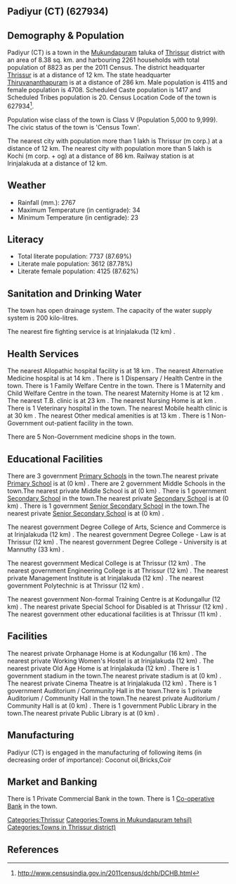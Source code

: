 {{Infobox settlement
| name=Padiyur (CT)
| native_name=
| native_name_lang=
| other_name=
| nickname=
| settlement_type=Town
| image_skyline=
| image_alt=
| image_caption=
| pushpin_map=India Kerala
| pushpin_label_position=right
| pushpin_map_alt=
| pushpin_map_caption=Location in Kerala, India
| latd=
| latm=
| lats=
| latNS=
| longd=
| longm=
| longs=
| longEW=
| coordinates_display=inline,title
| subdivision_type=Country
| subdivision_name={{flag|India}}
| subdivision_type1=[[States and territories of India|State]]
| subdivision_name1=Kerala 
| subdivision_type2=[[List of districts of India|District]]
| subdivision_name2=Thrissur
| subdivision_type3=Tahsil
| subdivision_name3=Mukundapuram
| website=
| established_title=<!-- Established -->
| established_date=
| founder=
| named_for=
| government_type=
| governing_body=
| unit_pref=Metric
| area_footnotes=
| area_rank=
| area_total_km2=8.38
| elevation_footnotes=
| elevation_m=
| population_total=8823
| population_as_of=2011
| population_rank=
| population_density_km2=1052
| population_demonym=
| population_footnotes=
| demographics_type1=Languages=
| demographics1_title1=Official=
| demographics1_info1=[[Malayalam language|Malayalam]]
| timezone1=[[Indian Standard Time|IST]]
| utc_offset1==+5:30
| postal_code_type=[[Postal Index Number|PIN]]
| postal_code=
| area_code_type=Telephone code
| area_code=
| registration_plate=
| blank1_name_sec1=Nearest city
| blank1_info_sec1=[[Thrissur (m corp.)]]
| blank2_name_sec1=[[Human sex ratio|Sex ratio]]
| blank2_info_sec1=1144
| blank3_name_sec1=Literacy
| blank3_info_sec1=87.69%
| blank1_name_sec2=[[2011 Census of India|2011 census]] code
| blank1_info_sec2=627934
| footnotes=
}}

== Padiyur (CT) (627934) ==

== Demography & Population ==

Padiyur (CT) is a town in the [[Mukundapuram]] taluka of [[Thrissur]] district with an area of 8.38 sq. km. and harbouring 2261 households with total population of 8823 as per the 2011 Census. The district headquarter [[Thrissur]] is at a distance of 12 km. The state headquarter [[Thiruvananthapuram]] is at a distance of 286 km. Male population is 4115 and female population is 4708. Scheduled Caste population is 1417 and Scheduled Tribes population is 20. Census Location Code of the town is 627934<ref>http://www.censusindia.gov.in/2011census/dchb/DCHB.html</ref>.

Population wise class of the town is Class V (Population 5,000 to 9,999).
The civic status of the town is 'Census Town'.

The nearest city with population more than 1 lakh is Thrissur (m corp.) at a distance of 12 km. The nearest city with population more than 5 lakh is Kochi (m corp. + og)  at a distance of 86 km. Railway station is at Irinjalakuda at a distance of 12 km.


== Weather ==  
* Rainfall (mm.): 2767 
* Maximum Temperature (in centigrade): 34
* Minimum Temperature (in centigrade): 23


== Literacy ==  
* Total literate population: 7737 (87.69%)
* Literate male population: 3612 (87.78%)
* Literate female population: 4125 (87.62%)


== Sanitation and Drinking Water ==  
The town has open drainage system.
The capacity of the water supply system is 200 kilo-litres.

The nearest fire fighting service is at Irinjalakuda (12 km) .


== Health Services ==
The nearest Allopathic hospital facility is at 18 km .
The nearest Alternative Medicine hospital is at 14 km .
There is 1 Dispensary / Health Centre in the town.
There is 1 Family Welfare Centre in the town.
There is 1 Maternity and Child Welfare Centre in the town.
The nearest Maternity Home is at 12 km .
The nearest T.B. clinic is at 23 km .
The nearest Nursing Home is at  km .
There is 1 Veterinary hospital in the town.
The nearest Mobile health clinic is at 30 km .
The nearest Other medical amenities is at 13 km .
There is 1 Non-Government out-patient facility in the town.


There are 5 Non-Government medicine shops in the town.


== Educational Facilities ==
There are 3 government [[Primary School]]s in the town.The nearest private [[Primary School]] is at  (0 km) .
There are 2 government Middle Schools in the town.The nearest private Middle School is at  (0 km) .
There is 1 government [[Secondary School]] in the town.The nearest private [[Secondary School]] is at  (0 km) .
There is 1 government [[Senior Secondary School]] in the town.The nearest private [[Senior Secondary School]] is at  (0 km) .
 
 
 
 
 
The nearest government Degree College of Arts, Science and Commerce is at Irinjalakuda (12 km) .
The nearest government Degree College - Law is at Thrissur (12 km) .
The nearest government Degree College - University is at Mannuthy (33 km) .
 
The nearest government Medical College is at Thrissur (12 km) .
The nearest government Engineering College is at Thrissur (12 km) .
The nearest private Management Institute is at Irinjalakuda (12 km) .
The nearest government Polytechnic is at Thrissur (12 km) .
 
The nearest government Non-formal Training Centre is at Kodungallur (12 km) .
The nearest private Special School for Disabled is at Thrissur (12 km) .
The nearest government other educational facilities is at Thrissur (11 km) .


== Facilities ==
The nearest private Orphanage Home is at Kodungallur (16 km) .
The nearest private Working Women's Hostel is at Irinjalakuda (12 km) .
The nearest private Old Age Home is at Irinjalakuda (12 km) .
There is 1 government stadium in the town.The nearest private stadium is at  (0 km) .
The nearest private Cinema Theatre is at Irinjalakuda (12 km) .
There is 1 government Auditorium / Community Hall in the town.There is 1 private Auditorium / Community Hall in the town.The nearest private Auditorium / Community Hall is at  (0 km) .
There is 1 government Public Library in the town.The nearest private Public Library is at  (0 km) .


== Manufacturing ==
Padiyur (CT) is engaged in the manufacturing of following items (in decreasing order of importance): Coconut oil,Bricks,Coir


== Market and Banking ==

There is 1 Private Commercial Bank in the town.
There is 1 [[Co-operative Bank]] in the town.




[[Categories:Thrissur]]
[[Categories:Towns in Mukundapuram tehsil)]]
[[Categories:Towns in Thrissur district)]]


== References ==
{{Reflist}}


